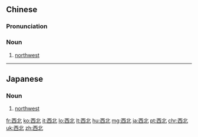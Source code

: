 ==Chinese==
{{zh-forms}}

===Pronunciation===
{{zh-pron
|m=xīběi
|c=sai1 bak1
|h=pfs=sî-pet
|mn=sai-pak/se-pak
|cat=n
}}

===Noun===
{{zh-noun}}

# {{lb|zh|Elementary Mandarin}} [[northwest]]

----

==Japanese==
{{ja-kanjitab|せい|ほく|yomi=o}}

===Noun===
{{ja-noun|せいほく}}

# [[northwest]]

[[fr:西北]]
[[ko:西北]]
[[it:西北]]
[[lo:西北]]
[[lt:西北]]
[[hu:西北]]
[[mg:西北]]
[[ja:西北]]
[[pt:西北]]
[[chr:西北]]
[[uk:西北]]
[[zh:西北]]
